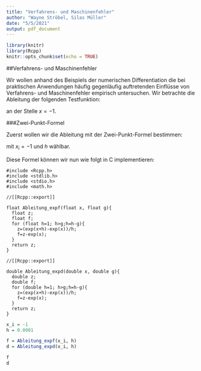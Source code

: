 ```yaml
---
title: "Verfahrens- und Maschinenfehler"
author: "Wayne Ströbel, Silas Müller"
date: "5/5/2021"
output: pdf_document
---
```


```r
library(knitr)
library(Rcpp)
knitr::opts_chunk$set(echo = TRUE)
```


##Verfahrens- und Maschinenfehler

Wir wollen anhand des Beispiels der numerischen Differentiation die bei praktischen Anwendungen häufig gegenläufig auftretenden Einflüsse von Verfahrens- und Maschinenfehler empirisch untersuchen. Wir betrachte die Ableitung der folgenden Testfunktion:

\begin{equation}
\label{eq:f}
f(x) = e^x
\end{equation}

an der Stelle $x = -1$. 


###Zwei-Punkt-Formel

Zuerst wollen wir die Ableitung mit der Zwei-Punkt-Formel bestimmen:

\begin{equation}
f^\prime(x_i) = \frac{f(x_i + h) - f(x_i)}{h}
\end{equation}

mit $x_i = -1$ und $h$ wählbar. 

Diese Formel können wir nun wie folgt in C implementieren:
```Rcpp
#include <Rcpp.h>
#include <stdlib.h>
#include <stdio.h>
#include <math.h>

//[[Rcpp::export]]

float Ableitung_expf(float x, float g){
  float z;
  float f;
  for (float h=1; h>g;h=h-g){
    z=(exp(x+h)-exp(x))/h;
    f=z-exp(x);
  }
  return z;
}

//[[Rcpp::export]]

double Ableitung_expd(double x, double g){
  double z;
  double f;
  for (double h=1; h>g;h=h-g){
    z=(exp(x+h)-exp(x))/h;
    f=z-exp(x);
  }
  return z;
}
```
```r
x_i = -1
h = 0.0001

f = Ableitung_expf(x_i, h)
d = Ableitung_expd(x_i, h)

f
d
```


